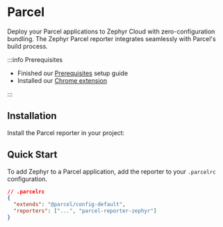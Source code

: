 
# Parcel

Deploy your Parcel applications to Zephyr Cloud with zero-configuration bundling. The Zephyr Parcel reporter integrates seamlessly with Parcel's build process.

:::info Prerequisites

- Finished our [Prerequisites](/getting-started/installation) setup guide
- Installed our [Chrome extension](https://chromewebstore.google.com/detail/zephyr-mission-control/liflhldchhinbaeplljlplhnbkdidedn)

:::

<CodemodDisclaimer />

## Installation

Install the Parcel reporter in your project:

<PackageManagerTabs command="add --dev parcel-reporter-zephyr" />

## Quick Start

To add Zephyr to a Parcel application, add the reporter to your `.parcelrc` configuration.

```json
// .parcelrc
{
  "extends": "@parcel/config-default",
  "reporters": ["...", "parcel-reporter-zephyr"]
}
```

